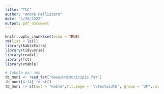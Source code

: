 ```yaml
---
title: "TCC"
author: "André Pellizzaro"
date: "1/26/2022"
output: pdf_document
---
```


```r
knitr::opts_chunk$set(echo = TRUE)
rm(list = ls())
library(kableExtra)
library(tidyverse)
library(readxl)
library(fst)
library(vtable)
```


```r
# tabela por ano
tb_muni <- read_fst("base/HHImunicipio.fst")
tb_muni[4:14] |> st()
tb_muni |> st(out = "kable",fit.page = '\\textwidth', group = "UF",col.breaks = 12, group.long = TRUE)

```

